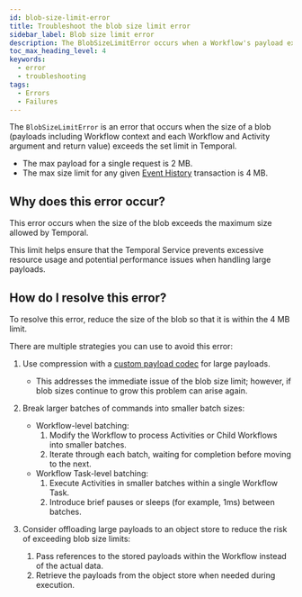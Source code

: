 ```yaml
---
id: blob-size-limit-error
title: Troubleshoot the blob size limit error
sidebar_label: Blob size limit error
description: The BlobSizeLimitError occurs when a Workflow's payload exceeds the 2 MB request limit or the 4 MB Event History transaction limit set by Temporal. Reduce blob size via compression or batching.
toc_max_heading_level: 4
keywords:
  - error
  - troubleshooting
tags:
  - Errors
  - Failures
---
```


The `BlobSizeLimitError` is an error that occurs when the size of a blob (payloads including Workflow context and each Workflow and Activity argument and return value) exceeds the set limit in Temporal.

- The max payload for a single request is 2 MB.
- The max size limit for any given [Event History](/workflows#event-history) transaction is 4 MB.

## Why does this error occur?

This error occurs when the size of the blob exceeds the maximum size allowed by Temporal.

This limit helps ensure that the Temporal Service prevents excessive resource usage and potential performance issues when handling large payloads.

## How do I resolve this error?

To resolve this error, reduce the size of the blob so that it is within the 4 MB limit.

There are multiple strategies you can use to avoid this error:

1. Use compression with a [custom payload codec](/payload-codec) for large payloads.

   - This addresses the immediate issue of the blob size limit; however, if blob sizes continue to grow this problem can arise again.

2. Break larger batches of commands into smaller batch sizes:

   - Workflow-level batching:
     1. Modify the Workflow to process Activities or Child Workflows into smaller batches.
     2. Iterate through each batch, waiting for completion before moving to the next.
   - Workflow Task-level batching:
     1. Execute Activities in smaller batches within a single Workflow Task.
     2. Introduce brief pauses or sleeps (for example, 1ms) between batches.

3. Consider offloading large payloads to an object store to reduce the risk of exceeding blob size limits:
   1. Pass references to the stored payloads within the Workflow instead of the actual data.
   2. Retrieve the payloads from the object store when needed during execution.
